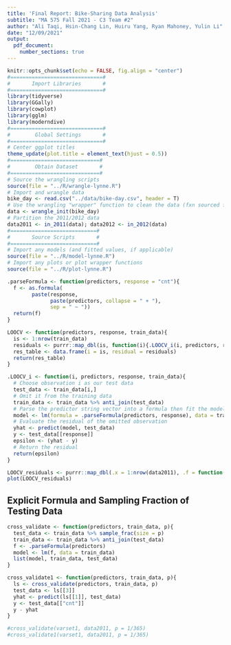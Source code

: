 ```yaml
---
title: 'Final Report: Bike-Sharing Data Analysis'
subtitle: "MA 575 Fall 2021 - C3 Team #2"
author: "Ali Taqi, Hsin-Chang Lin, Huiru Yang, Ryan Mahoney, Yulin Li"
date: "12/09/2021"
output: 
  pdf_document: 
    number_sections: true
---
```


```r
knitr::opts_chunk$set(echo = FALSE, fig.align = "center")
#==============================#
#       Import Libraries       #
#==============================#
library(tidyverse)
library(GGally)
library(cowplot)
library(gglm)
library(moderndive)
#==============================#
#        Global Settings       #
#==============================#
# Center ggplot titles
theme_update(plot.title = element_text(hjust = 0.5))
#=============================#
#        Obtain Dataset       #
#=============================#
# Source the wrangling scripts
source(file = "../R/wrangle-lynne.R")
# Import and wrangle data
bike_day <- read.csv("../data/bike-day.csv", header = T)
# Use the wrangling "wrapper" function to clean the data (fxn sourced from wrangle.R)
data <- wrangle_init(bike_day)
# Partition the 2011/2012 data
data2011 <- in_2011(data); data2012 <- in_2012(data)
#============================#
#       Source Scripts       #
#============================#
# Import any models (and fitted values, if applicable)
source(file = "../R/model-lynne.R")
# Import any plots or plot wrapper functions
source(file = "../R/plot-lynne.R")
```

```r
.parseFormula <- function(predictors, response = "cnt"){
  f <- as.formula(
        paste(response, 
              paste(predictors, collapse = " + "), 
              sep = " ~ "))
  return(f)
}
```

```r
LOOCV <- function(predictors, response, train_data){
  is <- 1:nrow(train_data)
  residuals <- purrr::map_dbl(is, function(i){.LOOCV_i(i, predictors, response, train_data)})
  res_table <- data.frame(i = is, residual = residuals)
  return(res_table)
}
```

```r
.LOOCV_i <- function(i, predictors, response, train_data){
  # Choose observation i as our test data
  test_data <- train_data[i,]
  # Omit it from the training data
  train_data <- train_data %>% anti_join(test_data)
  # Parse the predictor string vector into a formula then fit the model
  model <- lm(formula = .parseFormula(predictors, response), data = train_data)
  # Evaluate the residual of the omitted observation
  yhat <- predict(model, test_data)
  y <- test_data[[response]]
  epsilon <- (yhat - y)
  # Return the residual
  return(epsilon)
}
```

```r
LOOCV_residuals <- purrr::map_dbl(.x = 1:nrow(data2011), .f = function(i){.LOOCV_i(i, varset1, data2011)})
plot(LOOCV_residuals)
```

## Explicit Formula and Sampling Fraction of Testing Data

```r
cross_validate <- function(predictors, train_data, p){
  test_data <- train_data %>% sample_frac(size = p)
  train_data <- train_data %>% anti_join(test_data)
  f <- .parseFormula(predictors)
  model <- lm(f, data = train_data)
  list(model, train_data, test_data)
}
```

```r
cross_validate1 <- function(predictors, train_data, p){
  ls <- cross_validate(predictors, train_data, p)
  test_data <- ls[[3]]
  yhat <- predict(ls[[1]], test_data)
  y <- test_data[["cnt"]]
  y - yhat
}
```

```r
#cross_validate(varset1, data2011, p = 1/365)
#cross_validate1(varset1, data2011, p = 1/365)
```

```r

```

